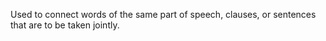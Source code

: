 Used to connect words of the same part of speech, clauses, or sentences that are to be taken
jointly.

